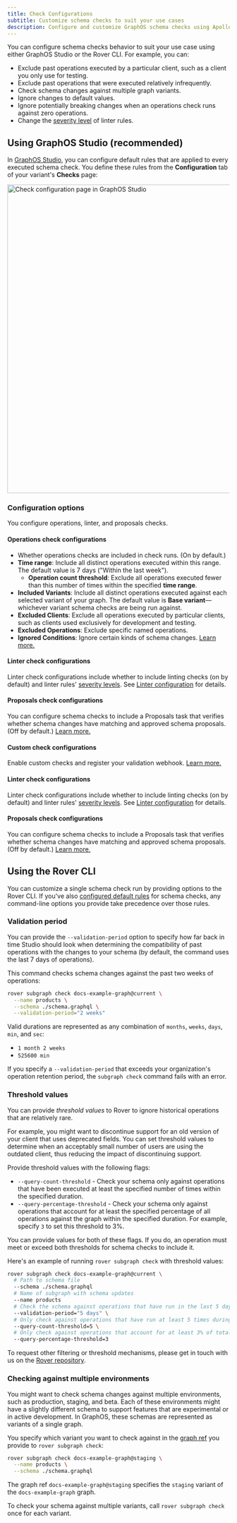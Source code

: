 ```yaml
---
title: Check Configurations
subtitle: Customize schema checks to suit your use cases
description: Configure and customize GraphOS schema checks using Apollo GraphOS Studio or Rover CLI.
---
```


You can configure schema checks behavior to suit your use case using either GraphOS Studio or the Rover CLI. For example, you can:

- Exclude past operations executed by a particular client, such as a client you only use for testing.
- Exclude past operations that were executed relatively infrequently.
- Check schema changes against multiple graph variants.
- Ignore changes to default values.
- Ignore potentially breaking changes when an operations check runs against zero operations.
- Change the [severity level](./schema-linter/#setting-severity-levels) of linter rules.


## Using GraphOS Studio (recommended)

In [GraphOS Studio](https://studio.apollographql.com?referrer=docs-content), you can configure default rules that are applied to every executed schema check.
You define these rules from the **Configuration** tab of your variant's **Checks** page:

<img
  className="screenshot"
  src="../img/schema-checks/check-configuration-page.jpg"
  alt="Check configuration page in GraphOS Studio"
  width="700"
/>

### Configuration options

You configure operations, linter, and proposals checks.

#### Operations check configurations

- Whether operations checks are included in check runs. (On by default.)
- **Time range**: Include all distinct operations executed within this range. The default value is 7 days ("Within the last week").
  - **Operation count threshold**: Exclude all operations executed fewer than this number of times within the specified **time range**.
- **Included Variants**: Include all distinct operations executed against each selected variant of your graph. The default value is **Base variant**—whichever variant schema checks are being run against.
- **Excluded Clients**: Exclude all operations executed by particular clients, such as clients used exclusively for development and testing.
- **Excluded Operations**: Exclude specific named operations.
- **Ignored Conditions**: Ignore certain kinds of schema changes. [Learn more.](./run-checks/#ignored-conditions-settings)

#### Linter check configurations

Linter check configurations include whether to include linting checks (on by default) and linter rules' [severity levels](./schema-linter/#setting-severity-levels).
See [Linter configuration](./schema-linter/#linter-configuration) for details.

#### Proposals check configurations

You can configure schema checks to include a Proposals task that verifies whether schema changes have matching and approved schema proposals.
(Off by default.) [Learn more.](./schema-proposals/configuration#configure-schema-checks)

#### Custom check configurations

Enable custom checks and register your validation webhook. [Learn more.](./custom-checks)

#### Linter check configurations

Linter check configurations include whether to include linting checks (on by default) and linter rules' [severity levels](./schema-linter/#setting-severity-levels).
See [Linter configuration](./schema-linter/#linter-configuration) for details.

#### Proposals check configurations

You can configure schema checks to include a Proposals task that verifies whether schema changes have matching and approved schema proposals.
(Off by default.) [Learn more.](./schema-proposals/configuration#configure-schema-checks)

## Using the Rover CLI

You can customize a single schema check run by providing options to the Rover CLI. If you've also [configured default rules](#using-graphos-studio-recommended) for schema checks, any command-line options you provide take precedence over those rules.

### Validation period

You can provide the `--validation-period` option to specify how far back in time Studio should look when determining the compatibility of past operations with the changes to your schema (by default, the command uses the last 7 days of operations).

This command checks schema changes against the past two weeks of operations:

```bash showLineNumbers=false
rover subgraph check docs-example-graph@current \
  --name products \
  --schema ./schema.graphql \
  --validation-period="2 weeks"
```

Valid durations are represented as any combination of `months`, `weeks`, `days`, `min`, and `sec`:

- `1 month 2 weeks`
- `525600 min`

<Note>

If you specify a `--validation-period` that exceeds your organization's operation retention period, the `subgraph check` command fails with an error.

</Note>

### Threshold values

You can provide _threshold values_ to Rover to ignore historical operations that are relatively rare.

For example, you might want to discontinue support for an old version of your client that uses deprecated fields. You can set threshold values to determine when an acceptably small number of users are using the outdated client, thus reducing the impact of discontinuing support.

Provide threshold values with the following flags:

- `--query-count-threshold` - Check your schema only against operations that have been executed at least the specified number of times within the specified duration.
- `--query-percentage-threshold` - Check your schema only against operations that account for at least the specified percentage of all operations against the graph within the specified duration. For example, specify `3` to set this threshold to 3%.

<Note>

You can provide values for both of these flags. If you do, an operation must meet or exceed both thresholds for schema checks to include it.

</Note>

Here's an example of running `rover subgraph check` with threshold values:

```bash showLineNumbers=false
rover subgraph check docs-example-graph@current \
  # Path to schema file
  --schema ./schema.graphql
  # Name of subgraph with schema updates
  --name products
  # Check the schema against operations that have run in the last 5 days
  --validation-period="5 days" \
  # Only check against operations that have run at least 5 times during the 5-day duration
  --query-count-threshold=5 \
  # Only check against operations that account for at least 3% of total operation volume
  --query-percentage-threshold=3
```

To request other filtering or threshold mechanisms, please get in touch with us on the [Rover repository](https://github.com/apollographql/rover).

### Checking against multiple environments

You might want to check schema changes against multiple environments, such as production, staging, and beta. Each of these environments might have a slightly different schema to support features that are experimental or in active development. In GraphOS, these schemas are represented as variants of a single graph.

You specify which variant you want to check against in the [graph ref](/rover/conventions/#graph-refs) you provide to `rover subgraph check`:

```bash showLineNumbers=false
rover subgraph check docs-example-graph@staging \
  --name products \
  --schema ./schema.graphql
```

The graph ref `docs-example-graph@staging` specifies the `staging` variant of the `docs-example-graph` graph.

To check your schema against multiple variants, call `rover subgraph check` once for each variant.
